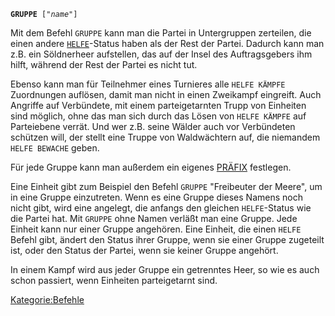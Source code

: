 <tt>'''GRUPPE''' ["''name''"]</tt>

Mit dem Befehl <tt>GRUPPE</tt> kann man die Partei in Untergruppen zerteilen, die einen andere <tt>[[HELFE]]</tt>-Status haben als der Rest der Partei. Dadurch kann man z.B. ein Söldnerheer aufstellen, das auf der Insel des Auftragsgebers ihm hilft, während der Rest der Partei es nicht tut.

Ebenso kann man für Teilnehmer eines Turnieres alle <tt>HELFE KÄMPFE</tt> Zuordnungen auflösen, damit man nicht in einen Zweikampf eingreift. Auch Angriffe auf Verbündete, mit einem parteigetarnten Trupp von Einheiten sind möglich, ohne das man sich durch das Lösen von <tt>HELFE KÄMPFE</tt> auf Parteiebene verrät. Und wer z.B. seine Wälder auch vor Verbündeten schützen will, der stellt eine Truppe von Waldwächtern auf, die niemandem <tt>HELFE BEWACHE</tt> geben.

Für jede Gruppe kann man außerdem ein eigenes [[PRÄFIX]] festlegen.

Eine Einheit gibt zum Beispiel den Befehl <tt>GRUPPE</tt> "Freibeuter der Meere", um in eine Gruppe einzutreten. Wenn es eine Gruppe dieses Namens noch nicht gibt, wird eine angelegt, die anfangs den gleichen <tt>HELFE</tt>-Status wie die Partei hat. Mit <tt>GRUPPE</tt> ohne Namen verläßt man eine Gruppe. Jede Einheit kann nur einer Gruppe angehören. Eine Einheit, die einen <tt>HELFE</tt> Befehl gibt, ändert den Status ihrer Gruppe, wenn sie einer Gruppe zugeteilt ist, oder den Status der Partei, wenn sie keiner Gruppe angehört.

In einem Kampf wird aus jeder Gruppe ein getrenntes Heer, so wie es auch schon passiert, wenn Einheiten parteigetarnt sind. {{E3Akurz|Für E3 gilt das nicht! Hier sind alle Einheiten einer Partei in dem selben Heer.}}

[[Kategorie:Befehle]]